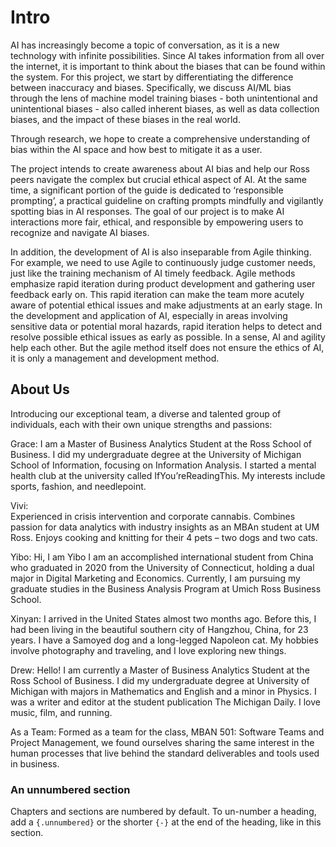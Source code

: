 # Intro

AI has increasingly become a topic of conversation, as it is a new technology with infinite possibilities. Since AI takes information from all over the internet, it is important to think about the biases that can be found within the system. For this project, we start by differentiating the difference between inaccuracy and biases. Specifically, we discuss AI/ML bias through the lens of machine model training biases - both unintentional and unintentional biases - also called inherent biases, as well as data collection biases, and the impact of these biases in the real world.

Through research, we hope to create a comprehensive understanding of bias within the AI space and how best to mitigate it as a user.

The project intends to create awareness about AI bias and help our Ross peers navigate the complex but crucial ethical aspect of AI. At the same time, a significant portion of the guide is dedicated to 'responsible prompting', a practical guideline on crafting prompts mindfully and vigilantly spotting bias in AI responses. The goal of our project is to make AI interactions more fair, ethical, and responsible by empowering users to recognize and navigate AI biases.

In addition, the development of AI is also inseparable from Agile thinking. For example, we need to use Agile to continuously judge customer needs, just like the training mechanism of AI timely feedback. Agile methods emphasize rapid iteration during product development and gathering user feedback early on. This rapid iteration can make the team more acutely aware of potential ethical issues and make adjustments at an early stage. In the development and application of AI, especially in areas involving sensitive data or potential moral hazards, rapid iteration helps to detect and resolve possible ethical issues as early as possible. In a sense, AI and agility help each other. But the agile method itself does not ensure the ethics of AI, it is only a management and development method.


## About Us

Introducing our exceptional team, a diverse and talented group of individuals, each with their own unique strengths and passions:

Grace: I am a Master of Business Analytics Student at the Ross School of Business. I did my undergraduate degree at the University of Michigan School of Information, focusing on Information Analysis. I started a mental health club at the university called IfYou'reReadingThis. My interests include sports, fashion, and needlepoint.

Vivi:  
Experienced in crisis intervention and corporate cannabis. Combines passion for data analytics with industry insights as an MBAn student at UM Ross. Enjoys cooking and knitting for their 4 pets – two dogs and two cats.

Yibo:
Hi, I am Yibo
I am an accomplished international student from China who graduated in 2020 from the University of Connecticut, holding a dual major in Digital Marketing and Economics. Currently, I am pursuing my graduate studies in the Business Analysis Program at Umich Ross Business School.


Xinyan: I arrived in the United States almost two months ago. Before this, I had been living in the beautiful southern city of Hangzhou, China, for 23 years. I have a Samoyed dog and a long-legged Napoleon cat. My hobbies involve photography and traveling, and I love exploring new things.

Drew: Hello! I am currently a Master of Business Analytics Student at the Ross School of Business. I did my undergraduate degree at University of Michigan with majors in Mathematics and English and a minor in Physics. I was a writer and editor at the student publication The Michigan Daily. I love music, film, and running.

As a Team: Formed as a team for the class, MBAN 501: Software Teams and Project Management, we found ourselves sharing the same interest in the human processes that live behind the standard deliverables and tools used in business.


### An unnumbered section {-}

Chapters and sections are numbered by default. To un-number a heading, add a `{.unnumbered}` or the shorter `{-}` at the end of the heading, like in this section.
